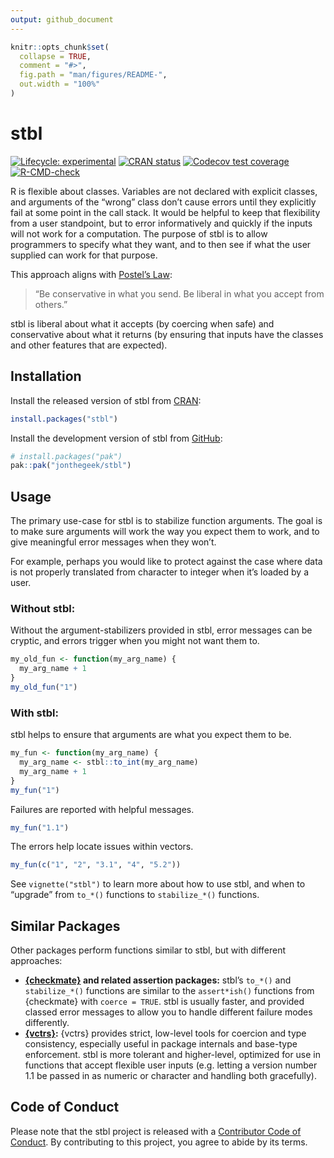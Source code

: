 ```yaml
---
output: github_document
---
```


<!-- README.md is generated from README.Rmd. Please edit that file -->

```r
knitr::opts_chunk$set(
  collapse = TRUE,
  comment = "#>",
  fig.path = "man/figures/README-",
  out.width = "100%"
)
```

# stbl

<!-- badges: start -->
[![Lifecycle: experimental](https://img.shields.io/badge/lifecycle-experimental-orange.svg)](https://lifecycle.r-lib.org/articles/stages.html#experimental)
[![CRAN status](https://www.r-pkg.org/badges/version/stbl)](https://CRAN.R-project.org/package=stbl)
[![Codecov test coverage](https://codecov.io/gh/jonthegeek/stbl/branch/main/graph/badge.svg)](https://app.codecov.io/gh/jonthegeek/stbl?branch=main)
[![R-CMD-check](https://github.com/jonthegeek/stbl/actions/workflows/R-CMD-check.yaml/badge.svg)](https://github.com/jonthegeek/stbl/actions/workflows/R-CMD-check.yaml)
<!-- badges: end -->

R is flexible about classes.
Variables are not declared with explicit classes, and arguments of the "wrong" class don't cause errors until they explicitly fail at some point in the call stack.
It would be helpful to keep that flexibility from a user standpoint, but to error informatively and quickly if the inputs will not work for a computation.
The purpose of stbl is to allow programmers to specify what they want, and to then see if what the user supplied can work for that purpose.

This approach aligns with [Postel's Law](https://en.wikipedia.org/wiki/Robustness_principle):

> "Be conservative in what you send. Be liberal in what you accept from others."

stbl is liberal about what it accepts (by coercing when safe) and conservative about what it returns (by ensuring that inputs have the classes and other features that are expected).

## Installation

Install the released version of stbl from [CRAN](https://cran.r-project.org/):

``` r
install.packages("stbl")
```
::: {.pkgdown-devel}
Install the development version of stbl from [GitHub](https://github.com/):

``` r
# install.packages("pak")
pak::pak("jonthegeek/stbl")
```
:::

## Usage

The primary use-case for stbl is to stabilize function arguments. 
The goal is to make sure arguments will work the way you expect them to work, and to give meaningful error messages when they won't.

For example, perhaps you would like to protect against the case where data is not properly translated from character to integer when it's loaded by a user.

### Without stbl:

Without the argument-stabilizers provided in stbl, error messages can be cryptic, and errors trigger when you might not want them to.

```r
my_old_fun <- function(my_arg_name) {
  my_arg_name + 1
}
my_old_fun("1")
```

### With stbl:

stbl helps to ensure that arguments are what you expect them to be.

```r
my_fun <- function(my_arg_name) {
  my_arg_name <- stbl::to_int(my_arg_name)
  my_arg_name + 1
}
my_fun("1")
```

Failures are reported with helpful messages.

```r
my_fun("1.1")
```

The errors help locate issues within vectors.

```r
my_fun(c("1", "2", "3.1", "4", "5.2"))
```

See `vignette("stbl")` to learn more about how to use stbl, and when to "upgrade" from `to_*()` functions to `stabilize_*()` functions.

## Similar Packages

Other packages perform functions similar to stbl, but with different approaches:

- **[{checkmate}](https://mllg.github.io/checkmate/) and related assertion packages:** stbl's `to_*()` and `stabilize_*()` functions are similar to the `assert*ish()` functions from {checkmate} with `coerce = TRUE`. stbl is usually faster, and provided classed error messages to allow you to handle different failure modes differently.
- **[{vctrs}](https://vctrs.r-lib.org/):** {vctrs} provides strict, low-level tools for coercion and type consistency, especially useful in package internals and base-type enforcement. stbl is more tolerant and higher-level, optimized for use in functions that accept flexible user inputs (e.g. letting a version number 1.1 be passed in as numeric or character and handling both gracefully).

## Code of Conduct

Please note that the stbl project is released with a [Contributor Code of Conduct](https://jonthegeek.github.io/stbl/CODE_OF_CONDUCT.html). By contributing to this project, you agree to abide by its terms.
